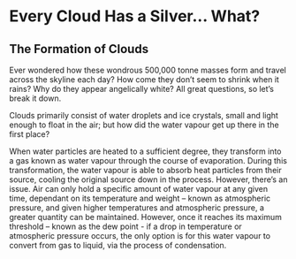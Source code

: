 
# Every Cloud Has a Silver... What?

## The Formation of Clouds

Ever wondered how these wondrous 500,000 tonne masses form and travel across the skyline each day? How come they
don’t seem to shrink when it rains? Why do they appear angelically white? All great questions, so let’s break it
down.

Clouds primarily consist of water droplets and ice crystals, small and light enough to float in the air; but how
did the water vapour get up there in the first place?

When water particles are heated to a sufficient degree, they transform into a gas known as water vapour through
the course of evaporation. During this transformation, the water vapour is able to absorb heat particles from
their source, cooling the original source down in the process. However, there’s an issue. Air can only hold a
specific amount of water vapour at any given time, dependant on its temperature and weight – known as
atmospheric pressure, and given higher temperatures and atmospheric pressure, a greater quantity can be
maintained. However, once it reaches its maximum threshold – known as the dew point - if a drop in temperature
or atmospheric pressure occurs, the only option is for this water vapour to convert from gas to liquid, via the
process of condensation.

